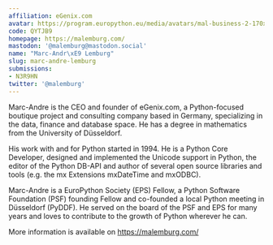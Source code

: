 ```yaml
---
affiliation: eGenix.com
avatar: https://program.europython.eu/media/avatars/mal-business-2-170x170_VPXpWrX.jpg
code: QYTJB9
homepage: https://malemburg.com/
mastodon: '@malemburg@mastodon.social'
name: "Marc-Andr\xE9 Lemburg"
slug: marc-andre-lemburg
submissions:
- N3R9HN
twitter: '@malemburg'
---
```


Marc-Andre is the CEO and founder of eGenix.com, a Python-focused boutique project and consulting company based in Germany, specializing in the data, finance and database space. He has a degree in mathematics from the University of Düsseldorf.

His work with and for Python started in 1994. He is a Python Core Developer, designed and implemented the Unicode support in Python, the editor of the Python DB-API and author of several open source libraries and tools (e.g. the mx Extensions mxDateTime and mxODBC).

Marc-Andre is a EuroPython Society (EPS) Fellow, a Python Software Foundation (PSF) founding Fellow and co-founded a local Python meeting in Düsseldorf (PyDDF). He served on the board of the PSF and EPS for many years and loves to contribute to the growth of Python wherever he can.

More information is available on https://malemburg.com/
